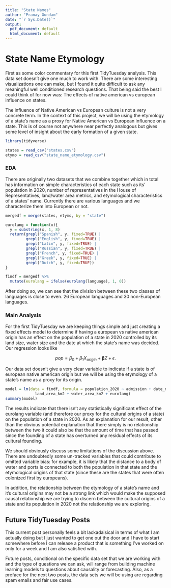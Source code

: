 ```yaml
---
title: "State Names"
author: "Pranay Gundam"
date: "`r Sys.Date()`"
output:
  pdf_document: default
  html_document: default
---
```


# State Name Etymology

First as some color commentary for this first TidyTuesday analysis. This data 
set doesn't give one much to work with. There are some interesting 
visualizations one can make, but I found it quite difficult to ask any 
meaningful well conditioned research questions. That being said the best I could
think of for now was: The effects of native american vs european influence on
states.

The influence of Native American vs European culture is not a very concrete 
term. In the context of this project, we will be using the etymology of a 
state's name as a proxy for Native American vs European influence on a state. 
This is of course not anywhere near perfectly analogous but gives some level of
insight about the early formation of a given state.

```r
library(tidyverse)
```
```r
states = read_csv("states.csv")
etymo = read_csv("state_name_etymology.csv")
```

### EDA

There are originally two datasets that we combine together which in total has
information on simple characteristics of each state such as its' population in 
2020, number of representatives in the House of Representatives, land/water
area metrics, and etymological characteristics of a states' name. Currently 
there are various languages and we characterize them into European or not.

```r
mergedf = merge(states, etymo, by = "state")

eurolang = function(x){
  y = substring(x, 1, 8)
  return(grepl("Spanish", y, fixed=TRUE) |
         grepl("English", y, fixed=TRUE) |
         grepl("Latin", y, fixed=TRUE) |
         grepl("Russian", y, fixed=TRUE) |
         grepl("French", y, fixed=TRUE) |
         grepl("Greek", y, fixed=TRUE) |
         grepl("Dutch", y, fixed=TRUE))
}

findf = mergedf %>%
  mutate(eurolang = ifelse(eurolang(language), 1, 0))
```

After doing so, we can see that the division between these two classes of 
languages is close to even. 26 European languages and 30 non-European languages.

### Main Analysis

For the first TidyTuesday we are keeping things simple and just creating a fixed
effects model to determine if having a european vs native american origin has an 
effect on the population of a state in 2020 controlled by its land size, water
size and the date at which the state's name was decided. Our regression looks
like 

$$pop = \beta_0 + \beta_1X_{origin} + \pmb{\beta}Z + \epsilon.$$

Our data set doesn't give a very clear variable to indicate if a state is of 
european native american origin but we will be using the etymology of a 
state's name as a proxy for its origin.


```r
model = lm(data = findf, formula = population_2020 ~ admission + date_named + 
             land_area_km2 + water_area_km2 + eurolang)
summary(model)
```

The results indicate that there isn't any statistically significant effect of 
the eurolang variable (and therefore our proxy for the cultural origins of a 
state) on the population of a state in 2020. As an explanation for our result, 
other than the obvious potential explanation that there simply is no 
relationship between the two it could also be that the amount of time that has 
passed since the founding of a state has overturned any residual effects of its
cultural founding.

We should obviously discuss some limitations of the discussion above. There
are undoubtedly some un-tracked variables that could contribute to omitted 
variable bias: for example, it is likely that the distance to a body of water
and ports is connected to both the population in that state and the etymological
origins of that state (since these are the states that were often colonized 
first by europeans).

In addition, the relationship between the etymology of a state's name and it's
cultural origins may not be a strong link which would make the supposed
causal relationship we are trying to discern between the cultural origins of a 
state and its population in 2020 not the relationship we are exploring.

## Future TidyTuesday Posts

This current post personally feels a bit lackadaisical in terms of what I am 
actually doing but I just wanted to get one out the door and I have to start 
somewhere before I can release a product that is something I've worked on only 
for a week and I am also satisfied with.

Future posts, conditional on the specific data set that we are working with and
the type of questions we can ask, will range from building machine learning 
models to questions about causality or forecasting. Also, as a preface for the 
next two posts, the data sets we will be using are regarding spam emails and 
fair use cases. 
